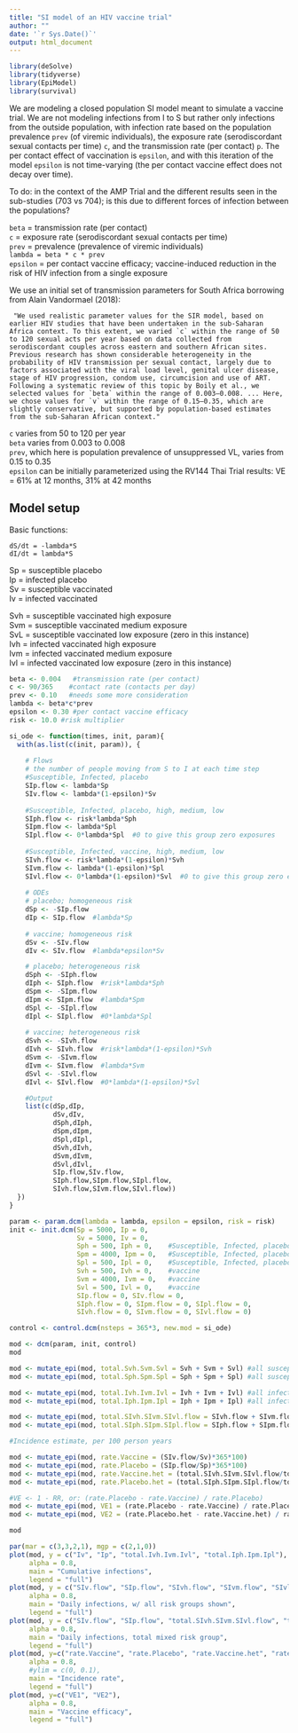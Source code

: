 ```yaml
---
title: "SI model of an HIV vaccine trial"
author: ""
date: '`r Sys.Date()`'
output: html_document
---
```


```r
library(deSolve)
library(tidyverse)
library(EpiModel)
library(survival)
```

We are modeling a closed population SI model meant to simulate a vaccine trial. We are not modeling infections from I to S but rather only infections from the outside population, with infection rate based on the population prevalence `prev` (of viremic individuals), the exposure rate (serodiscordant sexual contacts per time) `c`, and the transmission rate (per contact) `p`. The per contact effect of vaccination is `epsilon`, and with this iteration of the model `epsilon` is not time-varying (the per contact vaccine effect does not decay over time). 

To do:  in the context of the AMP Trial and the different results seen in the sub-studies (703 vs 704); is this due to different forces of infection between the populations?

`beta` = transmission rate (per contact)   
`c` = exposure rate (serodiscordant sexual contacts per time)  
`prev` = prevalence  (prevalence of viremic individuals)  
`lambda = beta * c * prev`  
`epsilon` = per contact vaccine efficacy; vaccine-induced reduction in the risk of HIV infection from a single exposure  

We use an initial set of transmission parameters for South Africa borrowing from Alain Vandormael (2018):    

     "We used realistic parameter values for the SIR model, based on earlier HIV studies that have been undertaken in the sub-Saharan Africa context. To this extent, we varied `c` within the range of 50 to 120 sexual acts per year based on data collected from serodiscordant couples across eastern and southern African sites. Previous research has shown considerable heterogeneity in the probability of HIV transmission per sexual contact, largely due to factors associated with the viral load level, genital ulcer disease, stage of HIV progression, condom use, circumcision and use of ART. Following a systematic review of this topic by Boily et al., we selected values for `beta` within the range of 0.003–0.008. ... Here, we chose values for `v` within the range of 0.15–0.35, which are slightly conservative, but supported by population-based estimates from the sub-Saharan African context."

`c` varies from 50 to 120 per year   
`beta` varies from 0.003 to 0.008  
`prev`, which here is population prevalence of unsuppressed VL, varies from 0.15 to 0.35  
`epsilon` can be initially parameterized using the RV144 Thai Trial results: VE = 61% at 12 months, 31% at 42 months


## Model setup

Basic functions:  

`dS/dt = -lambda*S`   
`dI/dt = lambda*S`  

Sp = susceptible placebo  
Ip = infected placebo  
Sv = susceptible vaccinated  
Iv = infected vaccinated  

Svh = susceptible vaccinated high exposure  
Svm = susceptible vaccinated medium exposure  
SvL = susceptible vaccinated low exposure (zero in this instance)  
Ivh = infected vaccinated high exposure  
Ivm = infected vaccinated medium exposure  
Ivl = infected vaccinated low exposure (zero in this instance)  

```r

beta <- 0.004   #transmission rate (per contact)
c <- 90/365    #contact rate (contacts per day)
prev <- 0.10   #needs some more consideration
lambda <- beta*c*prev
epsilon <- 0.30 #per contact vaccine efficacy
risk <- 10.0 #risk multiplier
```
  
  
```r

si_ode <- function(times, init, param){
  with(as.list(c(init, param)), {
    
    # Flows
    # the number of people moving from S to I at each time step
    #Susceptible, Infected, placebo
    SIp.flow <- lambda*Sp
    SIv.flow <- lambda*(1-epsilon)*Sv
    
    #Susceptible, Infected, placebo, high, medium, low
    SIph.flow <- risk*lambda*Sph
    SIpm.flow <- lambda*Spl
    SIpl.flow <- 0*lambda*Spl  #0 to give this group zero exposures
    
    #Susceptible, Infected, vaccine, high, medium, low
    SIvh.flow <- risk*lambda*(1-epsilon)*Svh
    SIvm.flow <- lambda*(1-epsilon)*Spl
    SIvl.flow <- 0*lambda*(1-epsilon)*Svl  #0 to give this group zero exposures
    
    # ODEs
    # placebo; homogeneous risk
    dSp <- -SIp.flow
    dIp <- SIp.flow  #lambda*Sp
    
    # vaccine; homogeneous risk
    dSv <- -SIv.flow
    dIv <- SIv.flow  #lambda*epsilon*Sv

    # placebo; heterogeneous risk
    dSph <- -SIph.flow
    dIph <- SIph.flow  #risk*lambda*Sph
    dSpm <- -SIpm.flow
    dIpm <- SIpm.flow  #lambda*Spm
    dSpl <- -SIpl.flow
    dIpl <- SIpl.flow  #0*lambda*Spl
    
    # vaccine; heterogeneous risk
    dSvh <- -SIvh.flow
    dIvh <- SIvh.flow  #risk*lambda*(1-epsilon)*Svh
    dSvm <- -SIvm.flow
    dIvm <- SIvm.flow  #lambda*Svm
    dSvl <- -SIvl.flow
    dIvl <- SIvl.flow  #0*lambda*(1-epsilon)*Svl

    #Output
    list(c(dSp,dIp,
           dSv,dIv,
           dSph,dIph,
           dSpm,dIpm,
           dSpl,dIpl,
           dSvh,dIvh,
           dSvm,dIvm,
           dSvl,dIvl,
           SIp.flow,SIv.flow,
           SIph.flow,SIpm.flow,SIpl.flow,
           SIvh.flow,SIvm.flow,SIvl.flow))
  })
}
```
  
  
```r

param <- param.dcm(lambda = lambda, epsilon = epsilon, risk = risk)
init <- init.dcm(Sp = 5000, Ip = 0,
                 Sv = 5000, Iv = 0,
                 Sph = 500, Iph = 0,    #Susceptible, Infected, placebo, high risk
                 Spm = 4000, Ipm = 0,   #Susceptible, Infected, placebo, medium risk
                 Spl = 500, Ipl = 0,    #Susceptible, Infected, placebo, low risk
                 Svh = 500, Ivh = 0,    #vaccine
                 Svm = 4000, Ivm = 0,   #vaccine
                 Svl = 500, Ivl = 0,    #vaccine
                 SIp.flow = 0, SIv.flow = 0, 
                 SIph.flow = 0, SIpm.flow = 0, SIpl.flow = 0,
                 SIvh.flow = 0, SIvm.flow = 0, SIvl.flow = 0)

control <- control.dcm(nsteps = 365*3, new.mod = si_ode)

mod <- dcm(param, init, control)
mod
```


```r
mod <- mutate_epi(mod, total.Svh.Svm.Svl = Svh + Svm + Svl) #all susceptible in heterogeneous risk vaccine pop
mod <- mutate_epi(mod, total.Sph.Spm.Spl = Sph + Spm + Spl) #all susceptible in heterogeneous risk placebo pop

mod <- mutate_epi(mod, total.Ivh.Ivm.Ivl = Ivh + Ivm + Ivl) #all infected in heterogeneous risk vaccine pop
mod <- mutate_epi(mod, total.Iph.Ipm.Ipl = Iph + Ipm + Ipl) #all infected in heterogeneous risk placebo pop

mod <- mutate_epi(mod, total.SIvh.SIvm.SIvl.flow = SIvh.flow + SIvm.flow + SIvl.flow) #all infections per day in heterogeneous risk vaccine pop
mod <- mutate_epi(mod, total.SIph.SIpm.SIpl.flow = SIph.flow + SIpm.flow + SIpl.flow) #all infections in heterogeneous risk placebo pop

#Incidence estimate, per 100 person years

mod <- mutate_epi(mod, rate.Vaccine = (SIv.flow/Sv)*365*100)
mod <- mutate_epi(mod, rate.Placebo = (SIp.flow/Sp)*365*100)
mod <- mutate_epi(mod, rate.Vaccine.het = (total.SIvh.SIvm.SIvl.flow/total.Svh.Svm.Svl)*365*100)
mod <- mutate_epi(mod, rate.Placebo.het = (total.SIph.SIpm.SIpl.flow/total.Sph.Spm.Spl)*365*100)

#VE <- 1 - RR, or: (rate.Placebo - rate.Vaccine) / rate.Placebo)
mod <- mutate_epi(mod, VE1 = (rate.Placebo - rate.Vaccine) / rate.Placebo)
mod <- mutate_epi(mod, VE2 = (rate.Placebo.het - rate.Vaccine.het) / rate.Placebo.het)

mod
```

   
```r

par(mar = c(3,3,2,1), mgp = c(2,1,0))
plot(mod, y = c("Iv", "Ip", "total.Ivh.Ivm.Ivl", "total.Iph.Ipm.Ipl"), 
     alpha = 0.8, 
     main = "Cumulative infections",
     legend = "full")
plot(mod, y = c("SIv.flow", "SIp.flow", "SIvh.flow", "SIvm.flow", "SIvl.flow", "SIph.flow", "SIpm.flow", "SIpl.flow"), 
     alpha = 0.8, 
     main = "Daily infections, w/ all risk groups shown",
     legend = "full")
plot(mod, y = c("SIv.flow", "SIp.flow", "total.SIvh.SIvm.SIvl.flow", "total.SIph.SIpm.SIpl.flow"),
     alpha = 0.8, 
     main = "Daily infections, total mixed risk group",
     legend = "full")
plot(mod, y=c("rate.Vaccine", "rate.Placebo", "rate.Vaccine.het", "rate.Placebo.het"),
     alpha = 0.8,
     #ylim = c(0, 0.1),
     main = "Incidence rate",
     legend = "full")
plot(mod, y=c("VE1", "VE2"),
     alpha = 0.8,
     main = "Vaccine efficacy",
     legend = "full")

```


